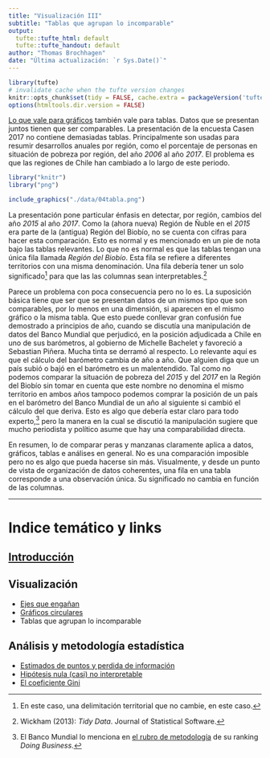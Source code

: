 ```yaml
---
title: "Visualización III"
subtitle: "Tablas que agrupan lo incomparable"
output:
  tufte::tufte_html: default
  tufte::tufte_handout: default
author: "Thomas Brochhagen"
date: "Última actualización: `r Sys.Date()`" 
---
```

```r
library(tufte)
# invalidate cache when the tufte version changes
knitr::opts_chunk$set(tidy = FALSE, cache.extra = packageVersion('tufte'))
options(htmltools.dir.version = FALSE)
```

[Lo que vale para gráficos](./01ejes.html) también vale para tablas. Datos que se presentan juntos tienen que ser comparables. La presentación de la encuesta Casen 2017 no contiene demasiadas tablas. Principalmente son usadas para resumir desarrollos anuales por región, como el porcentaje de personas en situación de pobreza por región, del año *2006* al año *2017*. El problema es que las regiones de Chile han cambiado a lo largo de este periodo.

```r
library("knitr")
library("png")
```

```r
include_graphics("./data/04tabla.png")
```

La presentación pone particular énfasis en detectar, por región, cambios del año *2015* al año *2017*. Como la (ahora nueva) Región de Ñuble en el *2015* era parte de la (antigua) Región del Biobío, no se cuenta con cifras para hacer esta comparación. Esto es normal y es mencionado en un pie de nota bajo las tablas relevantes. Lo que no es normal es que las tablas tengan una única fila llamada *Región del Biobío*. Esta fila se refiere a diferentes territorios con una misma denominación. Una fila debería tener un solo significado^[En este caso, una delimitación territorial que no cambie, en este caso.] para que las las columnas sean interpretables.^[Wickham (2013): *Tidy Data*. Journal of Statistical Software.]

Parece un problema con poca consecuencia pero no lo es. La suposición básica tiene que ser que se presentan datos de un mismos tipo que son comparables, por lo menos en una dimensión, si aparecen en el mismo gráfico o la misma tabla. Que esto puede conllevar gran confusión fue demostrado a principios de año, cuando se discutía una manipulación de datos del Banco Mundial que perjudicó, en la posición adjudicada a Chile en uno de sus barómetros, al gobierno de Michelle Bachelet y favoreció a Sebastian Piñera. Mucha tinta se derramó al respecto. Lo relevante aquí es que el cálculo del barómetro cambia de año a año. Que alguien diga que un país subió o bajó en el barómetro es un malentendido. Tal como no podemos comparar la situación de pobreza del *2015* y del *2017* en la Región del Biobío sin tomar en cuenta que este nombre no denomina el mismo territorio en ambos años tampoco podemos comprar la posición de un país en el barómetro del Banco Mundial de un año al siguiente si cambió el cálculo del que deriva. Esto es algo que debería estar claro para todo experto,^[El Banco Mundial lo menciona en [el rubro de metodología](http://www.doingbusiness.org/methodology) de su ranking *Doing Business*.] pero la manera en la cual se discutió la manipulación sugiere que mucho periodista y político asume que hay una comparabilidad directa.

En resumen, lo de comparar peras y manzanas claramente aplica a datos, gráficos, tablas e análises en general. No es una comparación imposible pero no es algo que pueda hacerse sin más. Visualmente, y desde un punto de vista de organización de datos coherentes, una fila en una tabla corresponde a una observación única. Su significado no cambia en función de las columnas.

---
# Indice temático y links
## [Introducción](../casen2017-intro.html)
## Visualización 
* [Ejes que engañan](./01ejes.html)
* [Gráficos circulares](./02pie-charts.html)
* Tablas que agrupan lo incomparable

## Análisis y metodología estadística
* [Estimados de puntos y perdida de información](./04point-estimates.html)
* [Hipótesis nula (casi) no interpretable](./05nht.html)
* [El coeficiente Gini](./06gini.html)
